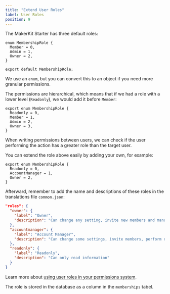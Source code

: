 ```yaml
---
title: "Extend User Roles"
label: User Roles
position: 9
---
```


The MakerKit Starter has three default roles:

```tsx
enum MembershipRole {
  Member = 0,
  Admin = 1,
  Owner = 2,
}

export default MembershipRole;
```

We use an `enum`, but you can convert this to an object if you need more granular permissions.

The permissions are hierarchical, which means that if we had a role with a lower level (`Readonly`), we would add it before `Member`:

```tsx
export enum MembershipRole {
  Readonly = 0,
  Member = 1,
  Admin = 2,
  Owner = 3,
}
```

When writing permissions between users, we can check if the user performing the action has a greater role than the target user.

You can extend the role above easily by adding your own, for example:

```tsx
export enum MembershipRole {
  Readonly = 0,
  AccountManager = 1,
  Owner = 2,
}
```

Afterward, remember to add the name and descriptions of these roles in the translations file `common.json`:

```json
"roles": {
  "owner": {
    "label": "Owner",
    "description": "Can change any setting, invite new members and manage billing"
  },
  "accountmanager": {
    "label": "Account Manager",
    "description": "Can change some settings, invite members, perform disruptive actions"
  },
  "readonly": {
    "label": "Readonly",
    "description": "Can only read information"
  }
}
```

Learn more about [using user roles in your permissions system](permissions).

The role is stored in the database as a column in the `memberships` tabel.